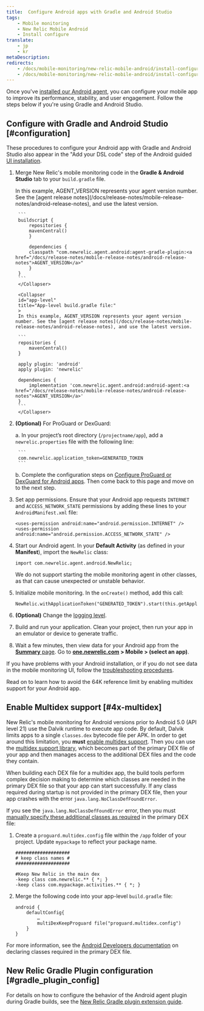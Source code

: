 ```yaml
---
title:  Configure Android apps with Gradle and Android Studio
tags:
    - Mobile monitoring
    - New Relic Mobile Android
    - Install configure
translate:
    - jp
    - kr
metaDescription:
redirects:
    - /docs/mobile-monitoring/new-relic-mobile-android/install-configure/install-android-apps-gradle-android-studio/#4x-multidex
    - /docs/mobile-monitoring/new-relic-mobile-android/install-configure/install-android-apps-gradle-android-studio/#configuration
---
```


Once you've [installed our Android agent](/docs/mobile-monitoring/new-relic-mobile-android/get-started/introduction-new-relic-mobile-android/#installation), you can configure your mobile app to improve its performance, stability, and user engagement. Follow the steps below if you're using Gradle and Android Studio.

## Configure with Gradle and Android Studio [#configuration]

These procedures to configure your Android app with Gradle and Android Studio also appear in the "Add your DSL code" step of the Android guided [UI installation](https://onenr.io/02R5GVpaxQb).

1. Merge New Relic's mobile monitoring code in the **Gradle & Android Studio** tab to your `build.gradle` file.

    <CollapserGroup>
        <Collapser
        id="project-level"
        title="Project-level build.gradle file:"
        >
        In this example, AGENT_VERSION represents your agent version number. See the [agent release notes](/docs/release-notes/mobile-release-notes/android-release-notes), and use the latest version.

        ```
        buildscript {
            repositories {
            mavenCentral()
            }

            dependencies {
            classpath "com.newrelic.agent.android:agent-gradle-plugin:<a href="/docs/release-notes/mobile-release-notes/android-release-notes">AGENT_VERSION</a>"
            }
        }
        ```
        </Collapser>

        <Collapser
        id="app-level"
        title="App-level build.gradle file:"
        >
        In this example, AGENT_VERSION represents your agent version number. See the [agent release notes](/docs/release-notes/mobile-release-notes/android-release-notes), and use the latest version.

        ```
        repositories {
            mavenCentral()
        }

        apply plugin: 'android'
        apply plugin: 'newrelic'

        dependencies {
            implementation 'com.newrelic.agent.android:android-agent:<a href="/docs/release-notes/mobile-release-notes/android-release-notes">AGENT_VERSION</a>'
        }
        ```
        </Collapser>
    </CollapserGroup>

2. **(Optional)** For ProGuard or DexGuard: 

    a. In your project’s root directory (`/projectname/app`), add a `newrelic.properties` file with the following line:

        ```
        com.newrelic.application_token=GENERATED_TOKEN
        ```
    b. Complete the configuration steps on [Configure ProGuard or DexGuard for Android apps](/docs/mobile-monitoring/new-relic-mobile-android/install-configure/configure-proguard-or-dexguard-android-apps). Then come back to this page and move on to the next step. 


3. Set app permissions. Ensure that your Android app requests `INTERNET` and `ACCESS_NETWORK_STATE` permissions by adding these lines to your `AndroidManifest.xml` file:

    ```
    <uses-permission android:name="android.permission.INTERNET" />
    <uses-permission android:name="android.permission.ACCESS_NETWORK_STATE" />
    ```
4. Start our Android agent.  In your **Default Activity** (as defined in your **Manifest**), import the `NewRelic` class:

    ```
    import com.newrelic.agent.android.NewRelic;
    ```

    <Callout variant="important">
        We do not support starting the mobile monitoring agent in other classes, as that can cause unexpected or unstable behavior.
    </Callout>
5. Initialize mobile monitoring. In the `onCreate()` method, add this call:

    ```
    NewRelic.withApplicationToken("GENERATED_TOKEN").start(this.getApplication());
    ```
6. **(Optional)** Change the [logging level](/docs/mobile-monitoring/new-relic-mobile-android/api-guides/android-agent-configuration-feature-flags#logging).
7. Build and run your application. Clean your project, then run your app in an emulator or device to generate traffic.
8. Wait a few minutes, then view data for your Android app from the [**Summary** page](/docs/mobile-monitoring/mobile-monitoring-ui/mobile-app-pages/mobile-apps-overview-page). Go to **[one.newrelic.com](https://one.newrelic.com/all-capabilities) > Mobile > (select an app)**.

If you have problems with your Android installation, or if you do not see data in the mobile monitoring UI, follow the [troubleshooting procedures](/docs/mobile-monitoring/new-relic-mobile-android/troubleshoot/no-data-appears-android).

<InstallFeedback />

Read on to learn how to avoid the 64K reference limit by enabling multidex support for your Android app.

## Enable Multidex support [#4x-multidex]

New Relic's mobile monitoring for Android versions prior to Android 5.0 (API level 21) use the Dalvik runtime to execute app code. By default, Dalvik limits apps to a single `classes.dex` bytecode file per APK. In order to get around this limitation, you **must** [enable multidex support](https://developer.android.com/studio/build/multidex.html). Then you can use the [multidex support library](https://developer.android.com/tools/support-library/features.html#multidex), which becomes part of the primary DEX file of your app and then manages access to the additional DEX files and the code they contain.

When building each DEX file for a multidex app, the build tools perform complex decision making to determine which classes are needed in the primary DEX file so that your app can start successfully. If any class required during startup is not provided in the primary DEX file, then your app crashes with the error `java.lang.NoClassDefFoundError`.

If you see the `java.lang.NoClassDefFoundError` error, then you must [manually specify these additional classes as required](https://developer.android.com/studio/build/multidex.html#keep) in the primary DEX file:

1. Create a `proguard.multidex.config` file within the `/app` folder of your project. Update `mypackage` to reflect your package name.

    ```
    ####################
    # keep class names #
    ####################

    #Keep New Relic in the main dex
    -keep class com.newrelic.** { *; }
    -keep class com.mypackage.activities.** { *; }
    ```
2. Merge the following code into your app-level `build.gradle` file:

    ```
    android { 
        defaultConfig{
            …
            multiDexKeepProguard file("proguard.multidex.config")
        }
    }
    ```

For more information, see the [Android Developers documentation](https://developer.android.com/studio/build/multidex.html#keep) on declaring classes required in the primary DEX file.

## New Relic Gradle Plugin configuration [#gradle_plugin_config]

For details on how to configure the behavior of the Android agent plugin during Gradle builds, see the [New Relic Gradle plugin extension guide](/docs/mobile-monitoring/new-relic-mobile-android/install-configure/configure-new-relic-gradle-plugin).
